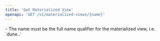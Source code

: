 ```yaml
---
title: 'Get Materialized View'
openapi: 'GET /v1/materialized-views/{name}'
---
```



<Note>
- The name must be the full name qualifier for the materialized view, i.e. `dune.<your_team>.<name>`
</Note>
